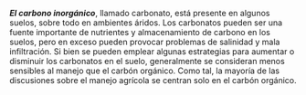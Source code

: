 ***El carbono inorgánico***, llamado carbonato, está presente en algunos suelos,
sobre todo en ambientes áridos. Los carbonatos pueden ser una fuente importante
de nutrientes y almacenamiento de carbono en los suelos, pero en exceso pueden
provocar problemas de salinidad y mala infiltración. Si bien se pueden emplear
algunas estrategias para aumentar o disminuir los carbonatos en el suelo,
generalmente se consideran menos sensibles al manejo que el carbón orgánico. Como
tal, la mayoría de las discusiones sobre el manejo agrícola se centran solo en
el carbón orgánico.
